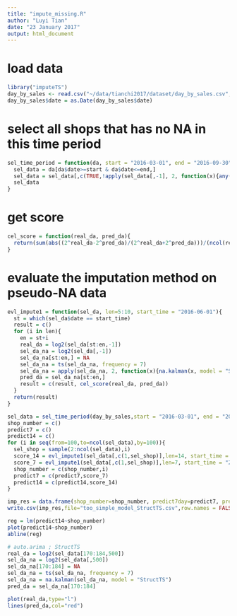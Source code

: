 ```yaml
---
title: "impute_missing.R"
author: "Luyi Tian"
date: "23 January 2017"
output: html_document
---
```


# load data
```r
library("imputeTS")
day_by_sales <- read.csv("~/data/tianchi2017/dataset/day_by_sales.csv", stringsAsFactors=FALSE)
day_by_sales$date = as.Date(day_by_sales$date)

```

# select all shops that has no NA in this time period
```r
sel_time_period = function(da, start = "2016-03-01", end = "2016-09-30"){
  sel_data = da[da$date>=start & da$date<=end,]
  sel_data = sel_data[,c(TRUE,!apply(sel_data[,-1], 2, function(x){any(is.na(x))}))]
  sel_data
}
```

# get score
```r
cel_score = function(real_da, pred_da){
  return(sum(abs((2^real_da-2^pred_da)/(2^real_da+2^pred_da)))/(ncol(real_da)*nrow(real_da)))
}
```

# evaluate the imputation method on pseudo-NA data
```r
evl_impute1 = function(sel_da, len=5:10, start_time = "2016-06-01"){
  st = which(sel_da$date == start_time)
  result = c()
  for (i in len){
    en = st+i
    real_da = log2(sel_da[st:en,-1])
    sel_da_na = log2(sel_da[,-1])
    sel_da_na[st:en,] = NA
    sel_da_na = ts(sel_da_na, frequency = 7)
    sel_da_na = apply(sel_da_na, 2, function(x){na.kalman(x, model = "StructTS")})
    pred_da = sel_da_na[st:en,]
    result = c(result, cel_score(real_da, pred_da))
  }
  return(result)
}

```


```r
sel_data = sel_time_period(day_by_sales,start = "2016-03-01", end = "2016-10-31")
shop_number = c()
predict7 = c()
predict14 = c()
for (i in seq(from=100,to=ncol(sel_data),by=100)){
  sel_shop = sample(2:ncol(sel_data),i)
  score_14 = evl_impute1(sel_data[,c(1,sel_shop)],len=14, start_time = "2016-10-17")
  score_7 = evl_impute1(sel_data[,c(1,sel_shop)],len=7, start_time = "2016-10-24")
  shop_number = c(shop_number,i)
  predict7 = c(predict7,score_7)
  predict14 = c(predict14,score_14)
}

imp_res = data.frame(shop_number=shop_number, predict7day=predict7, predit14day=predit14)
write.csv(imp_res,file="too_simple_model_StructTS.csv",row.names = FALSE)

reg = lm(predict14~shop_number)
plot(predict14~shop_number)
abline(reg)
```

```r
# auto.arima ; StructTS
real_da = log2(sel_data[170:184,500])
sel_da_na = log2(sel_data[,500])
sel_da_na[170:184] = NA
sel_da_na = ts(sel_da_na, frequency = 7)
sel_da_na = na.kalman(sel_da_na, model = "StructTS")
pred_da = sel_da_na[170:184]

plot(real_da,type="l")
lines(pred_da,col="red")
```
